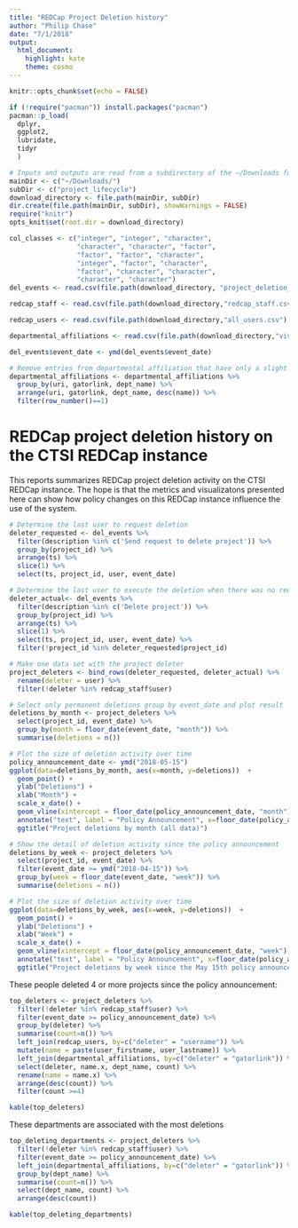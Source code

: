 ```yaml
---
title: "REDCap Project Deletion history"
author: "Philip Chase"
date: "7/1/2018"
output:
  html_document:
    highlight: kate
    theme: cosmo
---
```


```r
knitr::opts_chunk$set(echo = FALSE)
```

```r

if (!require("pacman")) install.packages("pacman")
pacman::p_load(
  dplyr,
  ggplot2,
  lubridate,
  tidyr
  )

```

```r
# Inputs and outputs are read from a subdirectory of the ~/Downloads folder for convenience.
mainDir <- c("~/Downloads/")
subDir <- c("project_lifecycle")
download_directory <- file.path(mainDir, subDir)
dir.create(file.path(mainDir, subDir), showWarnings = FALSE)
require("knitr")
opts_knit$set(root.dir = download_directory)

col_classes <- c("integer", "integer", "character",
                 "character", "character", "factor",
                 "factor", "factor", "character",
                 "integer", "factor", "character",
                 "factor", "character", "character",
                 "character", "character")
del_events <- read.csv(file.path(download_directory, "project_deletion_history.csv"), header=TRUE, sep = ",", quote = '"', stringsAsFactors=FALSE, strip.white=TRUE, na.strings = "NULL", colClasses = col_classes)

redcap_staff <- read.csv(file.path(download_directory,"redcap_staff.csv"), stringsAsFactors = FALSE)

redcap_users <- read.csv(file.path(download_directory,"all_users.csv"), header=TRUE, sep = ",", quote = '"', stringsAsFactors=FALSE, strip.white=TRUE, na.strings = "NULL")

departmental_affiliations <- read.csv(file.path(download_directory,"vivo_departmental_affliations.csv"), header=TRUE, sep = ",", quote = '"', stringsAsFactors=FALSE, strip.white=TRUE, na.strings = "NULL")

```

```r
del_events$event_date <- ymd(del_events$event_date)

# Remove entries from departmental affiliation that have only a slight mismatch in the name when all other fields are the same.
departmental_affiliations <- departmental_affiliations %>%
  group_by(uri, gatorlink, dept_name) %>%
  arrange(uri, gatorlink, dept_name, desc(name)) %>%
  filter(row_number()==1)
```

# REDCap project deletion history on the CTSI REDCap instance

This reports summarizes REDCap project deletion activity on the CTSI REDCap instance. The hope is that the metrics and visualizatons presented here can show how policy changes on this REDCap instance influence the use of the system.

```r
# Determine the last user to request deletion
deleter_requested <- del_events %>%
  filter(description %in% c('Send request to delete project')) %>%
  group_by(project_id) %>%
  arrange(ts) %>%
  slice(1) %>%
  select(ts, project_id, user, event_date)

# Determine the last user to execute the deletion when there was no requester
deleter_actual<- del_events %>%
  filter(description %in% c('Delete project')) %>%
  group_by(project_id) %>%
  arrange(ts) %>%
  slice(1) %>%
  select(ts, project_id, user, event_date) %>%
  filter(!project_id %in% deleter_requested$project_id)

# Make one data set with the project deleter
project_deleters <- bind_rows(deleter_requested, deleter_actual) %>%
  rename(deleter = user) %>%
  filter(!deleter %in% redcap_staff$user)

```

```r
# Select only permanent deletions group by event_date and plot result
deletions_by_month <- project_deleters %>%
  select(project_id, event_date) %>%
  group_by(month = floor_date(event_date, "month")) %>%
  summarise(deletions = n())
```

```r
# Plot the size of deletion activity over time
policy_announcement_date <- ymd("2018-05-15")
ggplot(data=deletions_by_month, aes(x=month, y=deletions))  +
  geom_point() +
  ylab("Deletions") +
  xlab("Month") +
  scale_x_date() +
  geom_vline(xintercept = floor_date(policy_announcement_date, "month")) +
  annotate("text", label = "Policy Announcement", x=floor_date(policy_announcement_date, "week") - 50, y = 0.7 * max(deletions_by_month$deletions), angle = 90) +
  ggtitle("Project deletions by month (all data)")
```

```r
# Show the detail of deletion activity since the policy announcement
deletions_by_week <- project_deleters %>%
  select(project_id, event_date) %>%
  filter(event_date >= ymd("2018-04-15")) %>%
  group_by(week = floor_date(event_date, "week")) %>%
  summarise(deletions = n())
```

```r
# Plot the size of deletion activity over time
ggplot(data=deletions_by_week, aes(x=week, y=deletions))  +
  geom_point() +
  ylab("Deletions") +
  xlab("Week") +
  scale_x_date() +
  geom_vline(xintercept = floor_date(policy_announcement_date, "week")) +
  annotate("text", label = "Policy Announcement", x=floor_date(policy_announcement_date, "week") - 1, y = 0.7 * max(deletions_by_week$deletions), angle = 90) +
  ggtitle("Project deletions by week since the May 15th policy announcement")
```

These people deleted 4 or more projects since the policy announcement:

```r
top_deleters <- project_deleters %>%
  filter(!deleter %in% redcap_staff$user) %>%
  filter(event_date >= policy_announcement_date) %>%
  group_by(deleter) %>%
  summarise(count=n()) %>%
  left_join(redcap_users, by=c("deleter" = "username")) %>%
  mutate(name = paste(user_firstname, user_lastname)) %>%
  left_join(departmental_affiliations, by=c("deleter" = "gatorlink")) %>%
  select(deleter, name.x, dept_name, count) %>%
  rename(name = name.x) %>%
  arrange(desc(count)) %>%
  filter(count >=4)

kable(top_deleters)

```


These departments are associated with the most deletions

```r

top_deleting_departments <- project_deleters %>%
  filter(!deleter %in% redcap_staff$user) %>%
  filter(event_date >= policy_announcement_date) %>%
  left_join(departmental_affiliations, by=c("deleter" = "gatorlink")) %>%
  group_by(dept_name) %>%
  summarise(count=n()) %>%
  select(dept_name, count) %>%
  arrange(desc(count))

kable(top_deleting_departments)
```
